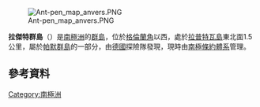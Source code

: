 [[Image:Ant-pen_map_anvers.PNG|thumb]]

{{coord|64|14|S|63|24|W|source:GNIS|display=title}}

'''拉傑特群島'''（{{lang-en|Lajarte Islands}}）是[[南極洲|南極洲]]的[[群島|群島]]，位於[[格倫蘭角|格倫蘭角]]以西，處於[[拉普特瓦島|拉普特瓦島]]東北面1.5公里，屬於[[帕默群島|帕默群島]]的一部分，由[[德國|德國]]探險隊發現，現時由[[南極條約體系|南極條約體系]]管理。

==參考資料==
{{cite gnis | type = antarid | id = 8401| name = Lajarte Islands | accessdate = 2013-05-24}}
{{usgs-gazetteer|id=8401}}

{{Antarctica-geo-stub}}
[[Category:南極洲|Category:南極洲]]